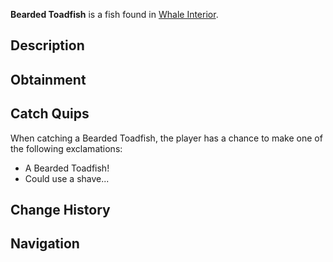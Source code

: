 {{FishInfobox
|image          = Bearded Toadfish.png
|rarity         = Legendary
|sea            = Second Sea
|location       = [[Whale Interior]]
|sublocation    = 
|sources        = Fishing Rod
|radar_location = 
|prog_speed     = -15
|xp             = 1500
|weather        = 
|time           = 
|season         = 
|bait           = Whale Bait
|base_weight    = 18
|base_value     = 3900
|weight_range   = 14
|base_chance    = 20
|base_resil     = 20
}}
'''Bearded Toadfish''' is a {{Rarity|Legendary}} fish found in [[Whale Interior]].

== Description ==
{{Description|A whiskered, elusive toadfish blending into rocky crevices.|Bestiary Entry}}

== Obtainment ==
{{Fish Availability|
Whale Interior
|top_rods      = 
Frostfire Rod\169444.53\214560.55;
Steady Rod\166534.22\210875.35;
Krampus's Rod\139791.77\202413.34;
Magma Rod\139077.21\202413.34;
Plastic Rod\135580.56\185700.31;
Training Rod\117786.87\221350.73;
Free Spirit Rod\134317.95\396711.48;
Azure Of Lagoon\104066.52\336583.64;
Astralhook Rod\110252.36\298114.49;
Great Rod of Oscar\117903.2\296596.6;
Carrot Rod\98213.66\288163.63;
Flimsy Rod\94065.57\215787.01;
Event Horizon Rod\118356.77\211120.85;
Trident Rod\92629.87\251672.71;
Blazebringer Rod\91166.43\277849.05;
Verdant Shear Rod\84460.88\262342.89;
No-Life Rod\62547.29\175625.3;
Ethereal Prism Rod\56438.55\173733.5;
Seraphic Rod\55428.36\172165.34;
Rod Of The Exalted One\52751.22\161776.1;
Rod Of The Forgotten Fang\52377.77\163218.3;
Challenger's Rod\51465.74\164172.88;
Rod Of The Depths\51159.36\161003.38;
Volcanic Rod\49509.65\160153.93;
Depthseeker Rod\49321.37\161865.77;
Zeus Rod\49294.45\159457.82;
Avalanche Rod\48871.69\160626.26
|recommended   = Free Spirit Rod
}}

== Catch Quips ==
When catching a Bearded Toadfish, the player has a chance to make one of the following exclamations:
* A Bearded Toadfish!
* Could use a shave...

== Change History ==
{{Change History|{{subst:Current Version}}}}

== Navigation ==
{{Fish Navbox|Whale Interior}}